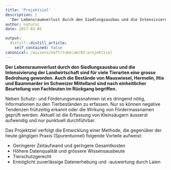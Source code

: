 ```yaml
---
title: 'Projektziel'
description: |
  'Der Lebensraumverlust durch den Siedlungsausbau und die Intensivierung der Landwirtschaft sind für viele Tierarten eine grosse Bedrohung geworden. Auch die Bestände von Mauswiesel, Hermelin, Iltis und Baummarder im Schweizer Mittelland sind nach einheitlicher Beurteilung von Fachleuten im Rückgang begriffen.'
author: natursc
date: 2017-03-05

output:
  distill::distill_article:
    self_contained: false
canonical: /wissenschaft/tubecam/83-projektziel
---
```




**Der Lebensraumverlust durch den Siedlungsausbau und die Intensivierung
der Landwirtschaft sind für viele Tierarten eine grosse Bedrohung
geworden. Auch die Bestände von Mauswiesel, Hermelin, Iltis und
Baummarder im Schweizer Mittelland sind nach einheitlicher Beurteilung
von Fachleuten im Rückgang begriffen.**

Neben Schutz- und Förderungsmassnahmen ist es dringend nötig,
Informationen zu den Tierbeständen zu erfassen. Nur so können negative
Tendenzen frühzeitig erkannt oder die Wirkung von Fördermassnamen
geprüft werden. Aktuell ist die Erfassung von Kleinsäugern äusserst
aufwendig und nur punktuell durchführbar.

Das Projektziel verfolgt die Entwicklung einer Methode, die gegenüber
der heute gängigen Praxis (Spurentunnel) folgende Vorteile aufweist:

-   Geringerer Zeitaufwand und geringere Gesamtkosten
-   Höhere Datenqualität und grössere Wissensausbeute
-   Tierschutzgerecht
-   Ermöglicht zuverlässige Datenerhebung und -auswertung durch Laien

<!--http://wieselundco.ch/wissenschaft/tubecam/83-projektziel-->

